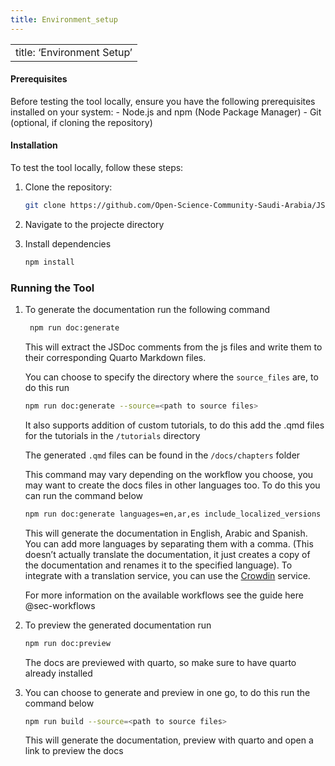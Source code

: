 ```yaml
--- 
title: Environment_setup 
---
```

---
title: 'Environment Setup'
---

#### Prerequisites {#environment-setup}
Before testing the tool locally, ensure you have the following prerequisites installed on your system:
- Node.js and npm (Node Package Manager)
- Git (optional, if cloning the repository)

#### Installation
To test the tool locally, follow these steps:

1. Clone the repository:
   
   ```bash
   git clone https://github.com/Open-Science-Community-Saudi-Arabia/JSquarto
   ```
2. Navigate to the projecte directory

3. Install dependencies 
    
    ```bash
    npm install
    ```

### Running the Tool
1. To generate the documentation run the following command
   
   ```bash
    npm run doc:generate
   ```

    This will extract the JSDoc comments from the js files and write them to their corresponding Quarto Markdown files.

    You can choose to specify the directory where the `source_files` are, to do this run 
    
    ```bash
    npm run doc:generate --source=<path to source files>
    ```

    It also supports addition of custom tutorials, to do this add the .qmd files for the tutorials in the `/tutorials` directory

    The generated `.qmd` files can be found in the `/docs/chapters` folder

    This command may vary depending on the workflow you choose, you may want to create the docs files in other languages too. To do this you can run the command below

    ```bash
    npm run doc:generate languages=en,ar,es include_localized_versions --source=<path to source files>
    ```

    This will generate the documentation in English, Arabic and Spanish. You can add more languages by separating them with a comma. (This doesn't actually translate the documentation, it just creates a copy of the documentation and renames it to the specified language). To integrate with a translation service, you can use the [Crowdin](https://crowdin.com/) service.

    For more information on the available workflows see the guide here @sec-workflows


2. To preview the generated documentation run 
    
    ```bash
    npm run doc:preview
    ```
    
    The docs are previewed with quarto, so make sure to have quarto already installed


3. You can choose to generate and preview in one go, to do this run the command below
    
    ```bash
    npm run build --source=<path to source files>
    ```

    This will generate the documentation, preview with quarto and open a link to preview the docs

